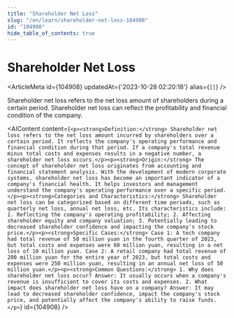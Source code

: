 ```yaml
---
title: "Shareholder Net Loss"
slug: "/en/learn/shareholder-net-loss-104908"
id: "104908"
hide_table_of_contents: true
---
```



# Shareholder Net Loss

<ArticleMeta id={104908} updatedAt={'2023-10-28 02:20:18'} alias={`[]`} />
<div className='border-solid border-b border-t-0 my-4 border-[var(--ifm-color-gray-300)]' />

Shareholder net loss refers to the net loss amount of shareholders during a certain period. Shareholder net loss can reflect the profitability and financial condition of the company.

<AIContent content={`<p><strong>Definition:</strong> Shareholder net loss refers to the net loss amount incurred by shareholders over a certain period. It reflects the company's operating performance and financial condition during that period. If a company's total revenue minus total costs and expenses results in a negative number, a shareholder net loss occurs.</p><p><strong>Origin:</strong> The concept of shareholder net loss originates from accounting and financial statement analysis. With the development of modern corporate systems, shareholder net loss has become an important indicator of a company's financial health. It helps investors and management understand the company's operating performance over a specific period.</p><p><strong>Categories and Characteristics:</strong> Shareholder net loss can be categorized based on different time periods, such as quarterly net loss, annual net loss, etc. Its characteristics include: 1. Reflecting the company's operating profitability; 2. Affecting shareholder equity and company valuation; 3. Potentially leading to decreased shareholder confidence and impacting the company's stock price.</p><p><strong>Specific Cases:</strong> Case 1: A tech company had total revenue of 50 million yuan in the fourth quarter of 2023, but total costs and expenses were 60 million yuan, resulting in a net loss of 10 million yuan. Case 2: A retail company had total revenue of 200 million yuan for the entire year of 2023, but total costs and expenses were 250 million yuan, resulting in an annual net loss of 50 million yuan.</p><p><strong>Common Questions:</strong> 1. Why does shareholder net loss occur? Answer: It usually occurs when a company's revenue is insufficient to cover its costs and expenses. 2. What impact does shareholder net loss have on a company? Answer: It may lead to decreased shareholder confidence, impact the company's stock price, and potentially affect the company's ability to raise funds.</p>`} id={104908} />
